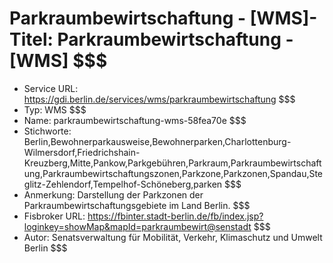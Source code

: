 # Parkraumbewirtschaftung - [WMS]- Titel: Parkraumbewirtschaftung - [WMS] $$$
- Service URL: https://gdi.berlin.de/services/wms/parkraumbewirtschaftung $$$
- Typ: WMS $$$
- Name: parkraumbewirtschaftung-wms-58fea70e $$$
- Stichworte: Berlin,Bewohnerparkausweise,Bewohnerparken,Charlottenburg-Wilmersdorf,Friedrichshain-Kreuzberg,Mitte,Pankow,Parkgebühren,Parkraum,Parkraumbewirtschaftung,Parkraumbewirtschaftungszonen,Parkzone,Parkzonen,Spandau,Steglitz-Zehlendorf,Tempelhof-Schöneberg,parken $$$
- Anmerkung: Darstellung der Parkzonen der Parkraumbewirtschaftungsgebiete im Land Berlin. $$$
- Fisbroker URL: https://fbinter.stadt-berlin.de/fb/index.jsp?loginkey=showMap&mapId=parkraumbewirt@senstadt $$$
- Autor: Senatsverwaltung für Mobilität, Verkehr, Klimaschutz und Umwelt Berlin $$$
